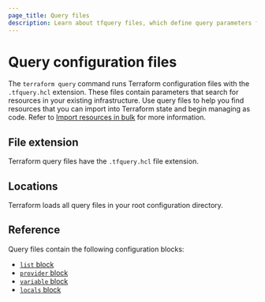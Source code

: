 ```yaml
---
page_title: Query files
description: Learn about tfquery files, which define query parameters for searching existing infrastructure for resources to import and manage with Terraform 
---
```


# Query configuration files

The `terraform query` command runs Terraform configuration files with the `.tfquery.hcl` extension. These files contain parameters that search for resources in your existing infrastructure. Use query files to help you find resources that you can import into Terraform state and begin managing as code. Refer to [Import resources in bulk](/terraform/language/import/bulk) for more information.   

## File extension

Terraform query files have the `.tfquery.hcl` file extension. 

## Locations

Terraform loads all query files in your root configuration directory.

## Reference

Query files contain the following configuration blocks:

- [`list` block](/terraform/language/block/tfquery/list)
- [`provider` block](/terraform/language/block/provider)
- [`variable` block](/terraform/language/block/variable)
- [`locals` block](/terraform/language/block/locals)